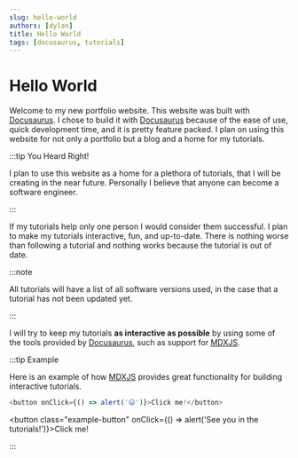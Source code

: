 ```yaml
---
slug: hello-world
authors: [dylan]
title: Hello World
tags: [docusaurus, tutorials]
---
```



# Hello World
Welcome to my new portfolio website. This website was built with [Docusaurus](https://docusaurus.io/docs/blog). <!--truncate--> I chose to build it with [Docusaurus](https://docusaurus.io/docs/blog) because of the ease of use, quick development time, and it is pretty feature packed. I plan on using this website for not only a portfolio but a blog and a home for my tutorials.

:::tip You Heard Right!

I plan to use this website as a home for a plethora of tutorials, that I will be creating in the near future. Personally I believe that anyone can become a software engineer.

::: 

If my tutorials help only one person I would consider them successful. I plan to make my tutorials interactive, fun, and up-to-date. There is nothing worse than following a tutorial and nothing works because the tutorial is out of date. 

:::note 

All tutorials will have a list of all software versions used, in the case that a tutorial has not been updated yet.

:::

I will try to keep my tutorials **as interactive as possible** by using some of the tools provided by [Docusaurus](https://docusaurus.io/docs/blog), such as support for [MDXJS](https://mdxjs.com/). 

:::tip Example

Here is an example of how [MDXJS](https://mdxjs.com/) provides great functionality for building interactive tutorials.

```js title="src/example.js"
<button onClick={() => alert('😃')}>Click me!</button>
```

<button class="example-button" onClick={() => alert('See you in the tutorials!')}>Click me!</button>

:::

